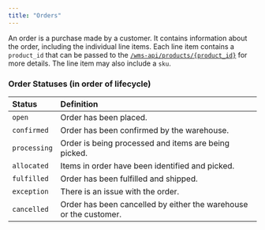 ```yaml
---
title: "Orders"
---
```

An order is a purchase made by a customer. It contains information about the order,
including the individual line items. Each line item contains a `product_id` that
can be passed to the [`/wms-api/products/{product_id}`](/wms-api/products/get-item) for more details.
The line item may also include a `sku`.

### Order Statuses (in order of lifecycle)
| Status       | Definition
| :----------- | :---------------------------------------------------------------
| `open`       | Order has been placed.
| `confirmed`  | Order has been confirmed by the warehouse.
| `processing` | Order is being processed and items are being picked.
| `allocated`  | Items in order have been identified and picked.
| `fulfilled`  | Order has been fulfilled and shipped.
| `exception`  | There is an issue with the order.
| `cancelled`  | Order has been cancelled by either the warehouse or the customer.

